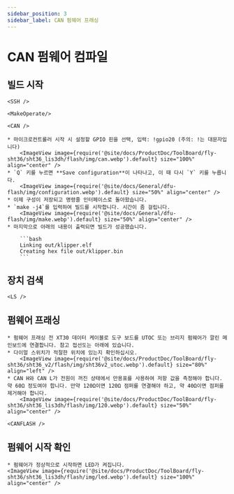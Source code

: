 ```yaml
---
sidebar_position: 3
sidebar_label: CAN 펌웨어 프래싱
---
```




# CAN 펌웨어 컴파일

## 빌드 시작

    <SSH />

    <MakeOperate/>

    <CAN />

    * 마이크로컨트롤러 시작 시 설정할 GPIO 핀을 선택, 입력: !gpio20 (주의: !는 대문자입니다)
        <ImageView image={require('@site/docs/ProductDoc/ToolBoard/fly-sht36/sht36_lis3dh/flash/img/can.webp').default} size="100%" align="center" />
    * `Q` 키를 누르면 **Save configuration**이 나타나고, 이 때 다시 `Y` 키를 누릅니다.
        <ImageView image={require('@site/docs/General/dfu-flash/img/configuration.webp').default} size="50%" align="center" />
    * 이제 구성이 저장되고 명령줄 인터페이스로 돌아왔습니다.
    * `make -j4`를 입력하여 빌드를 시작합니다. 시간이 좀 걸립니다.
        <ImageView image={require('@site/docs/General/dfu-flash/img/make.webp').default} size="50%" align="center" />
    * 마지막으로 아래의 내용이 출력되면 빌드가 성공했습니다.

        ```bash
        Linking out/klipper.elf
        Creating hex file out/klipper.bin
        ```

## 장치 검색

    <LS />


## 펌웨어 프래싱

    * 펌웨어 프래싱 전 XT30 데이터 케이블로 도구 보드를 UTOC 또는 브리지 펌웨어가 깔린 메인보드에 연결합니다. 참고 접선도는 아래에 있습니다.
    * 다이얼 스위치가 적절한 위치에 있는지 확인하십시오.
        <ImageView image={require('@site/docs/ProductDoc/ToolBoard/fly-sht36/sht36_v2/flash/img/sht36v2_utoc.webp').default} size="80%" align="left" />
    * CAN H와 CAN L가 전원이 꺼진 상태에서 만용표를 사용하여 저항 값을 측정해야 합니다. 약 60Ω 정도여야 합니다. 만약 120Ω이면 120Ω 점퍼를 연결해야 하고, 약 40Ω이면 점퍼를 제거해야 합니다.
        <ImageView image={require('@site/docs/ProductDoc/ToolBoard/fly-sht36/sht36_lis3dh/flash/img/120.webp').default} size="50%" align="center" />

    <CANFLASH />

## 펌웨어 시작 확인

    * 펌웨어가 정상적으로 시작하면 LED가 켜집니다.
    <ImageView image={require('@site/docs/ProductDoc/ToolBoard/fly-sht36/sht36_lis3dh/flash/img/led.webp').default} size="100%" align="center" />